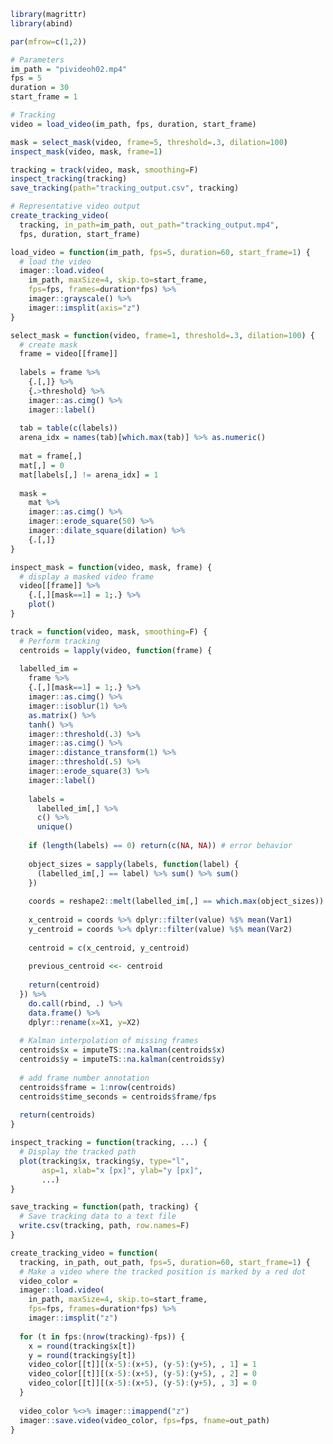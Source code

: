 ```r
library(magrittr)
library(abind)
```

```r
par(mfrow=c(1,2))

# Parameters
im_path = "pivideoh02.mp4"
fps = 5
duration = 30
start_frame = 1

# Tracking
video = load_video(im_path, fps, duration, start_frame)

mask = select_mask(video, frame=5, threshold=.3, dilation=100)
inspect_mask(video, mask, frame=1)

tracking = track(video, mask, smoothing=F)
inspect_tracking(tracking)
save_tracking(path="tracking_output.csv", tracking)

# Representative video output
create_tracking_video(
  tracking, in_path=im_path, out_path="tracking_output.mp4", 
  fps, duration, start_frame)
```

```r
load_video = function(im_path, fps=5, duration=60, start_frame=1) {
  # load the video
  imager::load.video(
    im_path, maxSize=4, skip.to=start_frame, 
    fps=fps, frames=duration*fps) %>% 
    imager::grayscale() %>%
    imager::imsplit(axis="z")
}

select_mask = function(video, frame=1, threshold=.3, dilation=100) {
  # create mask
  frame = video[[frame]]
  
  labels = frame %>% 
    {.[,]} %>%
    {.>threshold} %>%
    imager::as.cimg() %>%
    imager::label()
  
  tab = table(c(labels))
  arena_idx = names(tab)[which.max(tab)] %>% as.numeric()
  
  mat = frame[,]
  mat[,] = 0
  mat[labels[,] != arena_idx] = 1
  
  mask =
    mat %>%
    imager::as.cimg() %>%
    imager::erode_square(50) %>%
    imager::dilate_square(dilation) %>%
    {.[,]}
}

inspect_mask = function(video, mask, frame) {
  # display a masked video frame
  video[[frame]] %>%
    {.[,][mask==1] = 1;.} %>%
    plot()
}

track = function(video, mask, smoothing=F) {
  # Perform tracking
  centroids = lapply(video, function(frame) {
  
  labelled_im = 
    frame %>%
    {.[,][mask==1] = 1;.} %>%
    imager::as.cimg() %>%
    imager::isoblur(1) %>% 
    as.matrix() %>%
    tanh() %>%
    imager::threshold(.3) %>%
    imager::as.cimg() %>%
    imager::distance_transform(1) %>%
    imager::threshold(.5) %>%
    imager::erode_square(3) %>%
    imager::label()
    
    labels = 
      labelled_im[,] %>% 
      c() %>% 
      unique()
    
    if (length(labels) == 0) return(c(NA, NA)) # error behavior
    
    object_sizes = sapply(labels, function(label) {
      (labelled_im[,] == label) %>% sum() %>% sum()
    })
      
    coords = reshape2::melt(labelled_im[,] == which.max(object_sizes))
  
    x_centroid = coords %>% dplyr::filter(value) %$% mean(Var1)
    y_centroid = coords %>% dplyr::filter(value) %$% mean(Var2)
    
    centroid = c(x_centroid, y_centroid)
    
    previous_centroid <<- centroid
    
    return(centroid)
  }) %>%
    do.call(rbind, .) %>%
    data.frame() %>%
    dplyr::rename(x=X1, y=X2)
  
  # Kalman interpolation of missing frames
  centroids$x = imputeTS::na.kalman(centroids$x)
  centroids$y = imputeTS::na.kalman(centroids$y)
  
  # add frame number annotation
  centroids$frame = 1:nrow(centroids)
  centroids$time_seconds = centroids$frame/fps
  
  return(centroids)
}

inspect_tracking = function(tracking, ...) {
  # Display the tracked path
  plot(tracking$x, tracking$y, type="l", 
       asp=1, xlab="x [px]", ylab="y [px]",
       ...)
}

save_tracking = function(path, tracking) {
  # Save tracking data to a text file
  write.csv(tracking, path, row.names=F)
}

create_tracking_video = function(
  tracking, in_path, out_path, fps=5, duration=60, start_frame=1) {
  # Make a video where the tracked position is marked by a red dot
  video_color = 
  imager::load.video(
    in_path, maxSize=4, skip.to=start_frame, 
    fps=fps, frames=duration*fps) %>%
    imager::imsplit("z")
  
  for (t in fps:(nrow(tracking)-fps)) {
    x = round(tracking$x[t])
    y = round(tracking$y[t])
    video_color[[t]][(x-5):(x+5), (y-5):(y+5), , 1] = 1
    video_color[[t]][(x-5):(x+5), (y-5):(y+5), , 2] = 0
    video_color[[t]][(x-5):(x+5), (y-5):(y+5), , 3] = 0
  }
  
  video_color %<>% imager::imappend("z")
  imager::save.video(video_color, fps=fps, fname=out_path)
}
```

